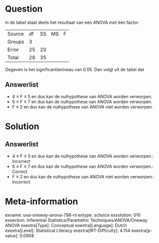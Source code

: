 Question
========

In de tabel staat deels het resultaat van een ANOVA met één factor.

  -------- ---- ---- ---- ---
  Source   df   SS   MS   F
  Groups   3               
  Error    25   20         
  Total    28   35         
  -------- ---- ---- ---- ---

Gegeven is het significantieniveau van 0.05. Dan volgt uit de tabel dat

Answerlist
----------

* 4 ≤ F ≤ 5 en dus kan de nulhypothese van ANOVA worden verworpen.
* 6 ≤ F ≤ 7 en dus kan de nulhypothese van ANOVA worden verworpen.
* F ≤ 2 en dus kan de nulhypothese van ANOVA niet worden verworpen.

Solution
========

Answerlist
----------

* 4 ≤ F ≤ 5 en dus kan de nulhypothese van ANOVA worden verworpen.: Incorrect
* 6 ≤ F ≤ 7 en dus kan de nulhypothese van ANOVA worden verworpen.: Correct
* F ≤ 2 en dus kan de nulhypothese van ANOVA niet worden verworpen.: Incorrect

Meta-information
================
exname: uva-oneway-anova-798-nl
extype: schoice
exsolution: 010
exsection: Inferential Statistics/Parametric Techniques/ANOVA/Oneway ANOVA
exextra[Type]: Conceptual
exextra[Language]: Dutch
exextra[Level]: Statistical Literacy
exextra[IRT-Difficulty]: 4.154
exextra[p-value]: 0.0908
